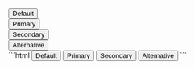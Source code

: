 
<DemoCard title="Redondeados">
<div className="grid gap-4 mt-6 xl:flex">
	<div>
		<button className="eolo-btn rounded-full">
			Default
		</button>
	</div>
	<div>
		<button className="eolo-btn rounded-full bg-primary border-primary text-white dark:bg-primary dark:border-primary dark:text-white">
			Primary
		</button>
	</div>
	<div>
		<button className="eolo-btn rounded-full bg-secondary border-secondary text-white dark:bg-secondary dark:border-secondary dark:text-white">
			Secondary
		</button>
	</div>
	<div>
		<button className="eolo-btn rounded-full bg-alt border-alt text-white dark:bg-alt dark:border-alt dark:text-white">
			Alternative
		</button>
	</div>
</div>

<DemoCardCode>
```html
<button class="eolo-btn rounded-full">
  Default
</button>

<button class="eolo-btn rounded-full bg-primary border-primary text-white dark:bg-primary dark:border-primary dark:text-white">
  Primary
</button>

<button class="eolo-btn rounded-full bg-secondary border-secondary text-white dark:bg-secondary dark:border-secondary dark:text-white">
  Secondary
</button>

<button class="eolo-btn rounded-full bg-alt border-alt text-white dark:bg-alt dark:border-alt dark:text-white">
  Alternative
</button>
```
</DemoCardCode>
</DemoCard>